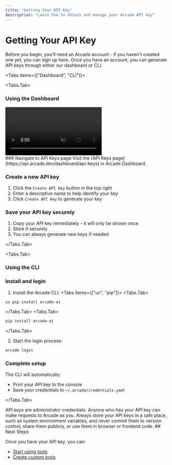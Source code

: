 ```yaml
---
title: "Getting Your API Key"
description: "Learn how to obtain and manage your Arcade API key"
---
```



# Getting Your API Key

Before you begin, you'll need an Arcade account - if you haven't created one yet, you can <SignupLink linkLocation="docs:get-api-key">sign up here</SignupLink>. Once you have an account, you can generate API keys through either our dashboard or CLI.

<Tabs items={["Dashboard", "CLI"]}>

<Tabs.Tab>

### Using the Dashboard

<div className="flex justify-center my-4">
  <video
    src="/videos/API_Keys.mp4"
    autoPlay
    muted
    playsInline
    className="w-full max-w-[900px] rounded-xl shadow-2xl"
    controls
  ></video>
</div>

<Steps>
### Navigate to API Keys page
Visit the [API Keys page](https://api.arcade.dev/dashboard/api-keys) in Arcade Dashboard.

### Create a new API key

1. Click the `Create API Key` button in the top right
2. Enter a descriptive name to help identify your key
3. Click `Create API Key` to generate your key

### Save your API key securely

1. Copy your API key immediately - it will only be shown once
2. Store it securely
3. You can always generate new keys if needed

</Steps>

</Tabs.Tab>

<Tabs.Tab>

### Using the CLI

<Steps>

### Install and login

1. Install the Arcade CLI:
<Tabs items={["uv", "pip"]}>
<Tabs.Tab>

```bash
uv pip install arcade-ai
```

</Tabs.Tab>
<Tabs.Tab>
```bash
pip install arcade-ai
```
</Tabs.Tab>
</Tabs>

2. Start the login process:

```bash
arcade login
```

### Complete setup

The CLI will automatically:

- Print your API key to the console
- Save your credentials to `~/.arcade/credentials.yaml`

</Steps>

</Tabs.Tab>
</Tabs>

<Warning type="warning">
  API keys are administrator credentials. Anyone who has your API key can make
  requests to Arcade as you. Always store your API keys in a safe place, such as
  system environment variables, and never commit them to version control, share
  them publicly, or use them in browser or frontend code.
</Warning>
## Next Steps

Once you have your API key, you can:

- [Start using tools](/home/quickstart)
- [Create custom tools](/home/build-tools/create-a-toolkit)
